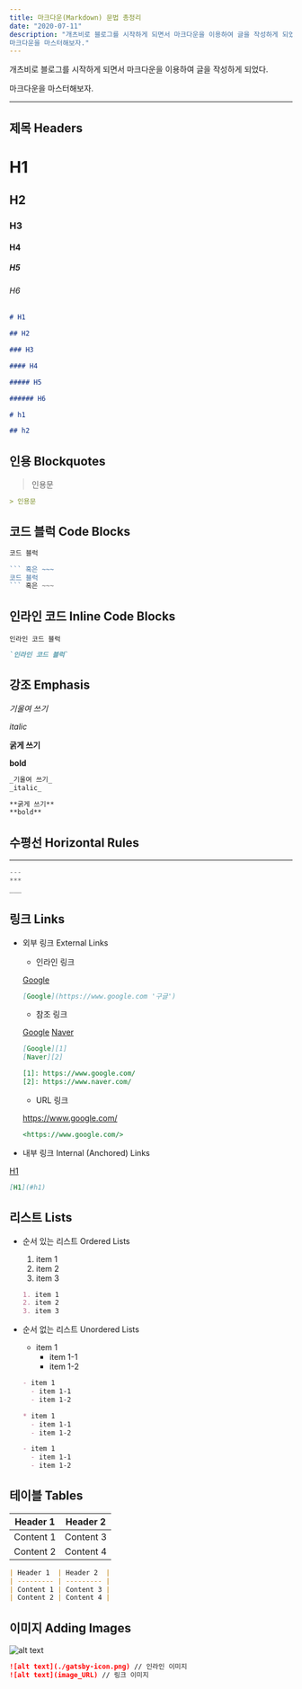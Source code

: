 ```yaml
---
title: 마크다운(Markdown) 문법 총정리
date: "2020-07-11"
description: "개츠비로 블로그를 시작하게 되면서 마크다운을 이용하여 글을 작성하게 되었다.
마크다운을 마스터해보자."
---
```


개츠비로 블로그를 시작하게 되면서 마크다운을 이용하여 글을 작성하게 되었다.

마크다운을 마스터해보자.

<!-- end -->

---

## 제목 Headers

# H1

## H2

### H3

#### H4

##### H5

###### H6

```markdown
# H1

## H2

### H3

#### H4

##### H5

###### H6

# h1

## h2
```

## 인용 Blockquotes

> 인용문

```markdown
> 인용문
```

## 코드 블럭 Code Blocks

```markdown
코드 블럭
```

````javascript
``` 혹은 ~~~
코드 블럭
``` 혹은 ~~~
````

## 인라인 코드 Inline Code Blocks

`인라인 코드 블럭`

```markdown
`인라인 코드 블럭`
```

## 강조 Emphasis

_기울여 쓰기_

_italic_

**굵게 쓰기**

**bold**

```markdown
_기울여 쓰기_
_italic_

**굵게 쓰기**
**bold**
```

## 수평선 Horizontal Rules

---

```javascript
---
***
___
```

## 링크 Links

- 외부 링크 External Links

  - 인라인 링크

  [Google](https://www.google.com '구글')

  ```markdown
  [Google](https://www.google.com '구글')
  ```

  - 참조 링크

  [Google][1]
  [Naver][2]

  ```markdown
  [Google][1]
  [Naver][2]

  [1]: https://www.google.com/
  [2]: https://www.naver.com/
  ```

  - URL 링크

  <https://www.google.com/>

  ```markdown
  <https://www.google.com/>
  ```

- 내부 링크 Internal (Anchored) Links

[H1](#h1)

```markdown
[H1](#h1)
```

[1]: https://www.google.com/
[2]: https://www.naver.com/

## 리스트 Lists

- 순서 있는 리스트 Ordered Lists

  1. item 1
  2. item 2
  3. item 3

  ```markdown
  1. item 1
  2. item 2
  3. item 3
  ```

- 순서 없는 리스트 Unordered Lists

  - item 1
    - item 1-1
    - item 1-2

  ```markdown
  - item 1
    - item 1-1
    - item 1-2

  * item 1
    - item 1-1
    - item 1-2

  - item 1
    - item 1-1
    - item 1-2
  ```

## 테이블 Tables

| Header 1  | Header 2  |
| --------- | --------- |
| Content 1 | Content 3 |
| Content 2 | Content 4 |

```markdown
| Header 1  | Header 2  |
| --------- | --------- |
| Content 1 | Content 3 |
| Content 2 | Content 4 |
```

## 이미지 Adding Images

![alt text](./gatsby-icon.png)

```markdown
![alt text](./gatsby-icon.png) // 인라인 이미지
![alt text](image_URL) // 링크 이미지
```
